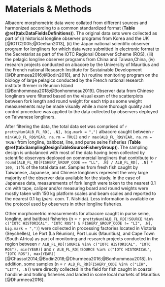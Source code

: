 # Materials & Methods

Albacore morphometric data were collated from different sources and harmonized according to a common standardized format (**Table \@ref(tab:DataFieldsDefinitions)**). The original data sets were collected as part of (i) historical longline observer programs from Korea and the UK [@IOTC2005;@Geehan2013], (ii) the Japan national scientific observer program for longliners for which data were submitted in electronic format to the Secretariat as part of the IOTC Regional Observer Scheme (ROS), (iii) the pelagic longline observer programs from China and Taiwan,China, (iv) research projects conducted on albacore by the University of Mauritius and the French national Research Institute for Sustainable Development [@Dhurmeea2016;@Bodin2018], and (v) routine monitoring program on the biology of large pelagics conducted by the French national research institute Ifremer in Reunion Island [@Bonhommeau2018;@Bonhommeau2019]. Observer data from Chinese longliners were filtered based on the visual exam of the scatterplots between fork length and round weight for each trip as some weight measurements may be made visually while a more thorough quality and control procedure was applied to the data collected by observers deployed on Taiwanese longliners. 

After filtering the data, the total data set was comprised of `r prettyNum(ALB_FL_RD[, .N], big.mark = ",")` albacore caught between `r min(ALB_FL_RD$YEAR, na.rm = TRUE)` and `r max(ALB_FL_RD$YEAR, na.rm = TRUE)` from longline, baitboat, line, and purse seine fisheries (**Table \@ref(tab:SamplingDesignTableSourceFisheryGroup)**). The sampling design is unbalanced with most of the data having been collected by scientific observers deployed on commercial longliners that contribute to `r round(ALB_FL_RD[FISHERY_GROUP_CODE == "LL", .N] / ALB_FL_RD[, .N] * 100, 1)`% of the total data set. Samples from  fresh fish caught by Taiwanese, Japanese, and Chinese longliners represent the very large majority of the observer data available for the study. In the case of Japanese data, measurements of fork length were taken to the nearest 0.1 cm with tape, caliper and/or measuring board and round weights were mostly taken with 150 kg platform scales and beam scales and reported to the nearest 0.1 kg (_pers. com._ T. Nishida). Less information is available on the protocol used by observers in other longline fisheries. 

Other morphometric measurements for albacore caught in purse seine, longline, and baitboat fisheries (n = `r prettyNum(ALB_FL_RD[!SOURCE %in% c("IOTC HISTORICAL", "IOTC ROS") & FISHERY_GROUP_CODE != "LI", .N], big.mark = ",")`) were collected in processing factories located in Victoria (Seychelles), Le Port (La Réunion), Port Louis (Mauritius), and Cape Town (South Africa) as part of monitoring and research projects conducted in the region between `r ALB_FL_RD[!SOURCE %in% c("IOTC HISTORICAL", "IOTC ROS"), min(YEAR)]` and `r ALB_FL_RD[!SOURCE %in% c("IOTC HISTORICAL", "IOTC ROS"), max(YEAR)]` [@Chassot2014;@Bodin2018;@Dhurmeea2016;@Bonhommeau2018]. In addition, some samples (n = `r ALB_FL_RD[FISHERY_CODE %in% c("LIH", "LIT"), .N]`) were directly collected in the field for fish caught in coastal handline and trolling fisheries and landed in some local markets of Mauritius [@Dhurmeea2016].